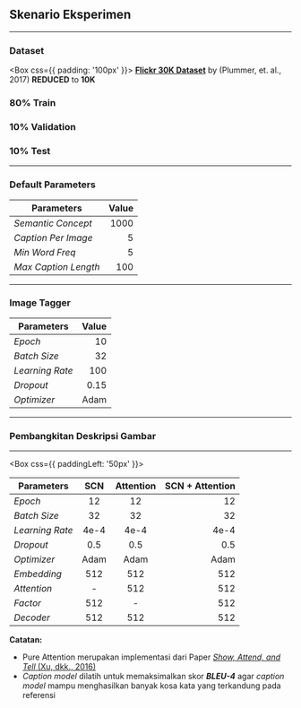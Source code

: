 


<Head>
    <title>Semantic Compositional Networks | Ray Andrew | Experiment Scenario</title>
    <meta name="twitter:card" content="summary_large_image" />
    <meta name="twitter:site" content="@raydreee" />
    <meta name="twitter:title" content="Final Project - Indonesian Image Captioning" />
    <meta name="twitter:description" content="Indonesian Image Captioning using Semantic Compositional Networks" />
    <meta name="twitter:image" content="https://example.com/card.png" />
</Head>

## Skenario Eksperimen

---


### Dataset

<Box css={{ padding: '100px' }}>
<b><a href="http://bryanplummer.com/Flickr30kEntities/">Flickr 30K Dataset</a></b> by (Plummer, et. al., 2017) <b>REDUCED</b> to <b>10K</b>

<div>
    <h3>80% Train</h3>
    <h3>10% Validation</h3>
    <h3>10% Test</h3>
</div>
</Box>

---

### Default Parameters

<Layout>

| Parameters           | Value         |
|----------------------|--------------:|
| _Semantic Concept_   | 1000          |
| _Caption Per Image_  | 5             |
| _Min Word Freq_      | 5             |
| _Max Caption Length_ | 100           |

</Layout>

---

### Image Tagger

| Parameters           | Value         |
|----------------------|--------------:|
| _Epoch_              | 10            |
| _Batch Size_         | 32            |
| _Learning Rate_      | 100           |
| _Dropout_            | 0.15          |
| _Optimizer_          | Adam          |

---

### Pembangkitan Deskripsi Gambar

---


<Box css={{ paddingLeft: '50px' }}>

| Parameters           | SCN            | Attention         | SCN + Attention  |
|----------------------|:--------------:|:-----------------:|-----------------:|
| _Epoch_              | 12             | 12                | 12               |
| _Batch Size_         | 32             | 32                | 32               |
| _Learning Rate_      | 4e-4           | 4e-4              | 4e-4             |
| _Dropout_            | 0.5            | 0.5               | 0.5              |
| _Optimizer_          | Adam           | Adam              | Adam             |
| _Embedding_          | 512            | 512               | 512              |
| _Attention_          | -              | 512               | 512              |
| _Factor_             | 512            | -                 | 512              |
| _Decoder_            | 512            | 512               | 512              |

</Box>

<Layout>
<p>
    <b style={{ color: '#9a1750' }}>Catatan:</b>
    <ul style={{ textAlign: 'justify' }}>
        <li>Pure Attention merupakan implementasi dari Paper <a href='https://arxiv.org/abs/1502.03044'><i>Show, Attend, and Tell</i> (Xu, dkk., 2016)</a></li>
        <li><i>Caption model</i> dilatih untuk memaksimalkan skor <b><i>BLEU-4</i></b> agar <i>caption model</i> mampu menghasilkan banyak kosa kata yang terkandung pada referensi</li>
    </ul>
</p>
</Layout>

